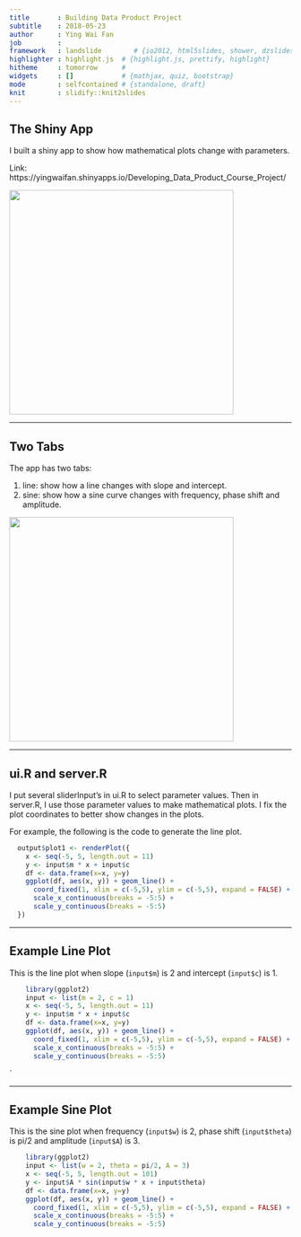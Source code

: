 ```yaml
---
title       : Building Data Product Project
subtitle    : 2018-05-23
author      : Ying Wai Fan
job         : 
framework   : landslide        # {io2012, html5slides, shower, dzslides, ...}
highlighter : highlight.js  # {highlight.js, prettify, highlight}
hitheme     : tomorrow      # 
widgets     : []            # {mathjax, quiz, bootstrap}
mode        : selfcontained # {standalone, draft}
knit        : slidify::knit2slides
---
```


## The Shiny App

I built a shiny app to show how mathematical plots change with parameters.

Link: https://yingwaifan.shinyapps.io/Developing_Data_Product_Course_Project/

<img height=400px src="assets/img/line.png"></img>

---

## Two Tabs

The app has two tabs:

1. line: show how a line changes with slope and intercept.
2. sine: show how a sine curve changes with frequency, phase shift and amplitude.

<img height=400px src="assets/img/sine.png"></img>

---

## ui.R and server.R

I put several sliderInput's in ui.R to select parameter values.
Then in server.R, I use those parameter values to make mathematical plots.
I fix the plot coordinates to better show changes in the plots.

For example, the following is the code to generate the line plot.
```r
  output$plot1 <- renderPlot({
    x <- seq(-5, 5, length.out = 11)
    y <- input$m * x + input$c
    df <- data.frame(x=x, y=y)
    ggplot(df, aes(x, y)) + geom_line() +
      coord_fixed(1, xlim = c(-5,5), ylim = c(-5,5), expand = FALSE) +
      scale_x_continuous(breaks = -5:5) +
      scale_y_continuous(breaks = -5:5)
  })
```

---

## Example Line Plot

This is the line plot when slope (`input$m`) is 2 and intercept (`input$c`) is 1.
```r
    library(ggplot2)
    input <- list(m = 2, c = 1)
    x <- seq(-5, 5, length.out = 11)
    y <- input$m * x + input$c
    df <- data.frame(x=x, y=y)
    ggplot(df, aes(x, y)) + geom_line() +
      coord_fixed(1, xlim = c(-5,5), ylim = c(-5,5), expand = FALSE) +
      scale_x_continuous(breaks = -5:5) +
      scale_y_continuous(breaks = -5:5)
```
`

---

## Example Sine Plot

This is the sine plot when frequency (`input$w`) is 2, phase shift (`input$theta`) is pi/2 and amplitude (`input$A`) is 3.
```r
    library(ggplot2)
    input <- list(w = 2, theta = pi/2, A = 3)
    x <- seq(-5, 5, length.out = 101)
    y <- input$A * sin(input$w * x + input$theta)
    df <- data.frame(x=x, y=y)
    ggplot(df, aes(x, y)) + geom_line() +
      coord_fixed(1, xlim = c(-5,5), ylim = c(-5,5), expand = FALSE) +
      scale_x_continuous(breaks = -5:5) +
      scale_y_continuous(breaks = -5:5)
```